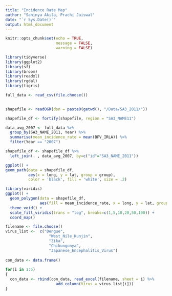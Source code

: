 ```yaml
---
title: "Incidence Rate Map"
author: "Sahinya Akila, Prachi Jaiswal"
date: "`r Sys.Date()`"
output: html_document
---
```


```r
knitr::opts_chunk$set(echo = TRUE,
                      message = FALSE,
                      warning = FALSE)
```

```r
library(tidyverse)
library(ggplot2)
library(sf)
library(broom)
library(readxl)
library(rgdal)
library(tigris)
```

```r
full_data <- read_csv(file.choose())
 
```

```r
shapefile <- readOGR(dsn = paste0(getwd(), "/Data/SA3_2011/"))

shapefile_df <- fortify(shapefile, region = "SA3_NAME11")

data_avg_2007 <- full_data %>% 
  group_by(SA3_NAME_2011, Year) %>% 
  summarise(mean_incidence_rate = mean(BFV_IRLA)) %>% 
  filter(Year == "2007")

shapefile_df <- shapefile_df %>%
  left_join(. , data_avg_2007, by=c("id"="SA3_NAME_2011"))

ggplot() +
geom_path(data = shapefile_df, 
          aes(x = long, y = lat, group = group),
          color = 'black', fill = 'white', size = .2)

library(viridis)
ggplot() +
  geom_polygon(data = shapefile_df, 
               aes(fill = mean_incidence_rate, x = long, y = lat, group = group)) +
  theme_void() +
  scale_fill_viridis(trans = "log", breaks=c(1,5,10,20,50,100)) +
  coord_map()


```

```r

filename <- file.choose()
virus_list <-  c("Dengue", 
                   "West_Nile_Kunjin", 
                   "Zika", 
                   "Chikungunya",
                   "Japanese_Encephalitis_Virus")
  
con_data <- data.frame()
  
for(i in 1:5)
{
  con_data <- rbind(con_data, read_excel(filename, sheet = i) %>%
                      add_column(Virus = virus_list[i]))
}


```
